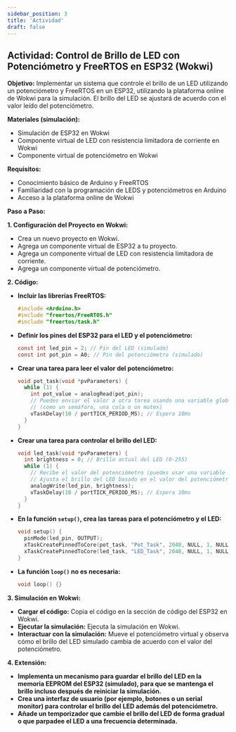 ```yaml
---
sidebar_position: 3
title: 'Actividad'
draft: false
---
```


## Actividad: Control de Brillo de LED con Potenciómetro y FreeRTOS en ESP32 (Wokwi)

**Objetivo:** Implementar un sistema que controle el brillo de un LED utilizando un potenciómetro y FreeRTOS en un ESP32, utilizando la plataforma online de Wokwi para la simulación. El brillo del LED se ajustará de acuerdo con el valor leído del potenciómetro.

**Materiales (simulación):**

* Simulación de ESP32 en Wokwi
* Componente virtual de LED con resistencia limitadora de corriente en Wokwi
* Componente virtual de potenciómetro en Wokwi

**Requisitos:**

* Conocimiento básico de Arduino y FreeRTOS
* Familiaridad con la programación de LEDS y potenciómetros en Arduino
* Acceso a la plataforma online de Wokwi

**Paso a Paso:**

**1. Configuración del Proyecto en Wokwi:**

* Crea un nuevo proyecto en Wokwi.
* Agrega un componente virtual de ESP32 a tu proyecto.
* Agrega un componente virtual de LED con resistencia limitadora de corriente.
* Agrega un componente virtual de potenciómetro.

**2. Código:**

* **Incluir las librerías FreeRTOS:**

  ```c
  #include <Arduino.h>
  #include "freertos/FreeRTOS.h"
  #include "freertos/task.h"
  ```

* **Definir los pines del ESP32 para el LED y el potenciómetro:**

  ```c
  const int led_pin = 2; // Pin del LED (simulado)
  const int pot_pin = A0; // Pin del potenciómetro (simulado)
  ```

* **Crear una tarea para leer el valor del potenciómetro:**

  ```c
  void pot_task(void *pvParameters) {
    while (1) {
      int pot_value = analogRead(pot_pin);
      // Puedes enviar el valor a otra tarea usando una variable global o un mecanismo de comunicación 
      // (como un semáforo, una cola o un mutex)
      vTaskDelay(10 / portTICK_PERIOD_MS); // Espera 10ms
    }
  }
  ```

* **Crear una tarea para controlar el brillo del LED:**

  ```c
  void led_task(void *pvParameters) {
    int brightness = 0; // Brillo actual del LED (0-255)
    while (1) {
      // Recibe el valor del potenciómetro (puedes usar una variable global o un mecanismo de comunicación)
      // Ajusta el brillo del LED basado en el valor del potenciómetro
      analogWrite(led_pin, brightness); 
      vTaskDelay(10 / portTICK_PERIOD_MS); // Espera 10ms
    }
  }
  ```

* **En la función `setup()`, crea las tareas para el potenciómetro y el LED:**

  ```c
  void setup() {
    pinMode(led_pin, OUTPUT);
    xTaskCreatePinnedToCore(pot_task, "Pot_Task", 2048, NULL, 1, NULL, 0);
    xTaskCreatePinnedToCore(led_task, "LED_Task", 2048, NULL, 1, NULL, 1);
  }
  ```

* **La función `loop()` no es necesaria:**

  ```c
  void loop() {}
  ```

**3. Simulación en Wokwi:**

* **Cargar el código:** Copia el código en la sección de código del ESP32 en Wokwi.
* **Ejecutar la simulación:** Ejecuta la simulación en Wokwi.
* **Interactuar con la simulación:** Mueve el potenciómetro virtual y observa cómo el brillo del LED simulado cambia de acuerdo con el valor del potenciómetro.

**4. Extensión:**

* **Implementa un mecanismo para guardar el brillo del LED en la memoria EEPROM del ESP32 (simulado), para que se mantenga el brillo incluso después de reiniciar la simulación.**
* **Crea una interfaz de usuario (por ejemplo, botones o un serial monitor) para controlar el brillo del LED además del potenciómetro.**
* **Añade un temporizador que cambie el brillo del LED de forma gradual o que parpadee el LED a una frecuencia determinada.**






